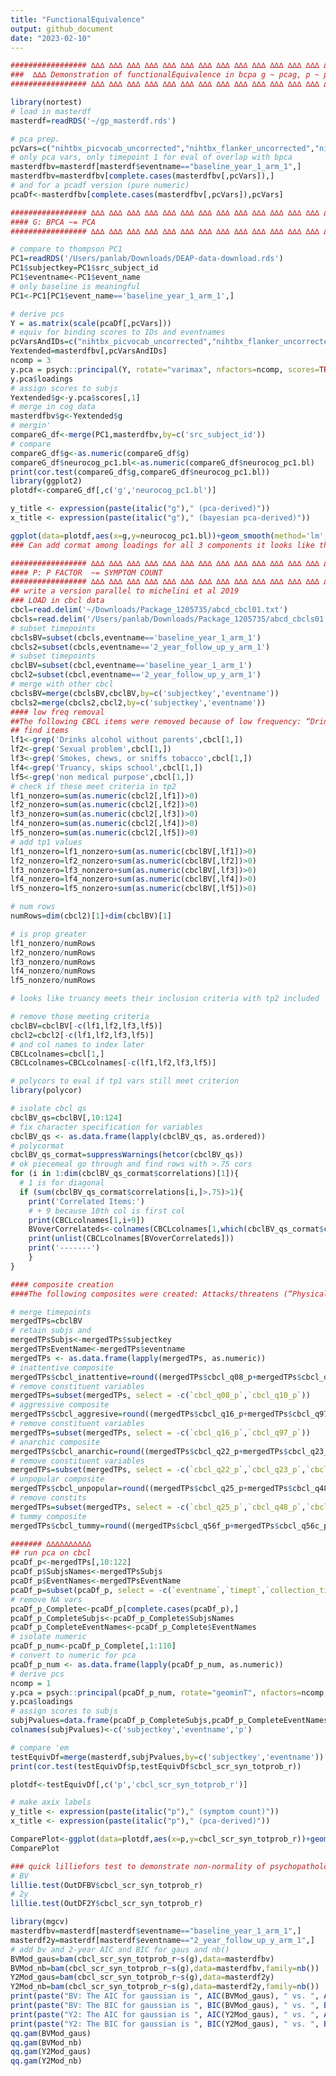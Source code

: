 ```yaml
---
title: "FunctionalEquivalence"
output: github_document
date: "2023-02-10"
---
```


```r
################# ∆∆∆ ∆∆∆ ∆∆∆ ∆∆∆ ∆∆∆ ∆∆∆ ∆∆∆ ∆∆∆ ∆∆∆ ∆∆∆ ∆∆∆ ∆∆∆ ∆∆∆ ∆∆∆ ∆∆∆ ∆∆∆ ∆∆∆ ∆∆∆ ∆∆∆ ∆∆∆ ∆∆∆ ∆∆∆ 
###  ∆∆∆ Demonstration of functionalEquivalence in bcpa g ~ pcag, p ~ p count, and parentP ~parentP count
################# ∆∆∆ ∆∆∆ ∆∆∆ ∆∆∆ ∆∆∆ ∆∆∆ ∆∆∆ ∆∆∆ ∆∆∆ ∆∆∆ ∆∆∆ ∆∆∆ ∆∆∆ ∆∆∆ ∆∆∆ ∆∆∆ ∆∆∆ ∆∆∆ ∆∆∆ ∆∆∆ ∆∆∆ ∆∆∆ 
```

```r
library(nortest)
# load in masterdf
masterdf=readRDS('~/gp_masterdf.rds')
```

```r
# pca prep.
pcVars=c("nihtbx_picvocab_uncorrected","nihtbx_flanker_uncorrected","nihtbx_pattern_uncorrected","nihtbx_picture_uncorrected","nihtbx_reading_uncorrected","pea_ravlt_ld","lmt_scr_perc_correct","pea_wiscv_tss","nihtbx_list_uncorrected","nihtbx_cardsort_uncorrected")
# only pca vars, only timepoint 1 for eval of overlap with bpca
masterdfbv=masterdf[masterdf$eventname=="baseline_year_1_arm_1",]
masterdfbv=masterdfbv[complete.cases(masterdfbv[,pcVars]),]
# and for a pcadf version (pure numeric)
pcaDf<-masterdfbv[complete.cases(masterdfbv[,pcVars]),pcVars]
```

```r
################# ∆∆∆ ∆∆∆ ∆∆∆ ∆∆∆ ∆∆∆ ∆∆∆ ∆∆∆ ∆∆∆ ∆∆∆ ∆∆∆ ∆∆∆ ∆∆∆ ∆∆∆ ∆∆∆ ∆∆∆ ∆∆∆ ∆∆∆ ∆∆∆ ∆∆∆ ∆∆∆ ∆∆∆ ∆∆∆ 
#### G: BPCA ~= PCA
################# ∆∆∆ ∆∆∆ ∆∆∆ ∆∆∆ ∆∆∆ ∆∆∆ ∆∆∆ ∆∆∆ ∆∆∆ ∆∆∆ ∆∆∆ ∆∆∆ ∆∆∆ ∆∆∆ ∆∆∆ ∆∆∆ ∆∆∆ ∆∆∆ ∆∆∆ ∆∆∆ ∆∆∆ ∆∆∆ 

# compare to thompson PC1
PC1=readRDS('/Users/panlab/Downloads/DEAP-data-download.rds')
PC1$subjectkey=PC1$src_subject_id
PC1$eventname<-PC1$event_name
# only baseline is meaningful
PC1<-PC1[PC1$event_name=='baseline_year_1_arm_1',]

# derive pcs
Y = as.matrix(scale(pcaDf[,pcVars]))
# equiv for binding scores to IDs and eventnames
pcVarsAndIDs=c("nihtbx_picvocab_uncorrected","nihtbx_flanker_uncorrected","nihtbx_pattern_uncorrected","nihtbx_picture_uncorrected","nihtbx_reading_uncorrected","pea_ravlt_ld","lmt_scr_perc_correct","subjectkey","eventname")
Yextended=masterdfbv[,pcVarsAndIDs]
ncomp = 3
y.pca = psych::principal(Y, rotate="varimax", nfactors=ncomp, scores=TRUE)
y.pca$loadings
# assign scores to subjs
Yextended$g<-y.pca$scores[,1]
# merge in cog data
masterdfbv$g<-Yextended$g
# mergin'
compareG_df<-merge(PC1,masterdfbv,by=c('src_subject_id'))
# compare
compareG_df$g<-as.numeric(compareG_df$g)
compareG_df$neurocog_pc1.bl<-as.numeric(compareG_df$neurocog_pc1.bl)
print(cor.test(compareG_df$g,compareG_df$neurocog_pc1.bl))
library(ggplot2)
plotdf<-compareG_df[,c('g','neurocog_pc1.bl')]

y_title <- expression(paste(italic("g")," (pca-derived)"))
x_title <- expression(paste(italic("g")," (bayesian pca-derived)"))

ggplot(data=plotdf,aes(x=g,y=neurocog_pc1.bl))+geom_smooth(method='lm',color='black')+geom_point(alpha=.05)+theme_classic(base_size=30)+ylab(y_title)+xlab(x_title)
### Can add cormat among loadings for all 3 components it looks like they are functionally equivalent all the way down
```

```r
################# ∆∆∆ ∆∆∆ ∆∆∆ ∆∆∆ ∆∆∆ ∆∆∆ ∆∆∆ ∆∆∆ ∆∆∆ ∆∆∆ ∆∆∆ ∆∆∆ ∆∆∆ ∆∆∆ ∆∆∆ ∆∆∆ ∆∆∆ ∆∆∆ ∆∆∆ ∆∆∆ ∆∆∆ ∆∆∆ 
#### P: P FACTOR  ~= SYMPTOM COUNT
################# ∆∆∆ ∆∆∆ ∆∆∆ ∆∆∆ ∆∆∆ ∆∆∆ ∆∆∆ ∆∆∆ ∆∆∆ ∆∆∆ ∆∆∆ ∆∆∆ ∆∆∆ ∆∆∆ ∆∆∆ ∆∆∆ ∆∆∆ ∆∆∆ ∆∆∆ ∆∆∆ ∆∆∆ ∆∆∆ 
## write a version parallel to michelini et al 2019
### LOAD in cbcl data
cbcl=read.delim('~/Downloads/Package_1205735/abcd_cbcl01.txt')
cbcls=read.delim('/Users/panlab/Downloads/Package_1205735/abcd_cbcls01.txt')
# subset timepoints
cbclsBV=subset(cbcls,eventname=='baseline_year_1_arm_1')
cbcls2=subset(cbcls,eventname=='2_year_follow_up_y_arm_1')
# subset timepoints
cbclBV=subset(cbcl,eventname=='baseline_year_1_arm_1')
cbcl2=subset(cbcl,eventname=='2_year_follow_up_y_arm_1')
# merge with other cbcl
cbclsBV=merge(cbclsBV,cbclBV,by=c('subjectkey','eventname'))
cbcls2=merge(cbcls2,cbcl2,by=c('subjectkey','eventname'))
#### low freq removal
##The following CBCL items were removed because of low frequency: “Drinks alcohol without parents' approval”, “Sexual problems”, “Smokes, chews, or sniffs tobacco”, “Truancy, skips school”, “Uses drugs for non-medical #purposes (don't include alcohol or tobacco)”. 
## find items
lf1<-grep('Drinks alcohol without parents',cbcl[1,])
lf2<-grep('Sexual problem',cbcl[1,])
lf3<-grep('Smokes, chews, or sniffs tobacco',cbcl[1,])
lf4<-grep('Truancy, skips school',cbcl[1,])
lf5<-grep('non medical purpose',cbcl[1,])
# check if these meet criteria in tp2
lf1_nonzero=sum(as.numeric(cbcl2[,lf1])>0)
lf2_nonzero=sum(as.numeric(cbcl2[,lf2])>0)
lf3_nonzero=sum(as.numeric(cbcl2[,lf3])>0)
lf4_nonzero=sum(as.numeric(cbcl2[,lf4])>0)
lf5_nonzero=sum(as.numeric(cbcl2[,lf5])>0)
# add tp1 values
lf1_nonzero=lf1_nonzero+sum(as.numeric(cbclBV[,lf1])>0)
lf2_nonzero=lf2_nonzero+sum(as.numeric(cbclBV[,lf2])>0)
lf3_nonzero=lf3_nonzero+sum(as.numeric(cbclBV[,lf3])>0)
lf4_nonzero=lf4_nonzero+sum(as.numeric(cbclBV[,lf4])>0)
lf5_nonzero=lf5_nonzero+sum(as.numeric(cbclBV[,lf5])>0)

# num rows
numRows=dim(cbcl2)[1]+dim(cbclBV)[1]

# is prop greater 
lf1_nonzero/numRows
lf2_nonzero/numRows
lf3_nonzero/numRows
lf4_nonzero/numRows
lf5_nonzero/numRows

# looks like truancy meets their inclusion criteria with tp2 included

# remove those meeting criteria
cbclBV=cbclBV[-c(lf1,lf2,lf3,lf5)]
cbcl2=cbcl2[-c(lf1,lf2,lf3,lf5)]
# and col names to index later
CBCLcolnames=cbcl[1,]
CBCLcolnames=CBCLcolnames[-c(lf1,lf2,lf3,lf5)]

# polycors to eval if tp1 vars still meet criterion
library(polycor)

# isolate cbcl qs
cbclBV_qs=cbclBV[,10:124]
# fix character specification for variables
cbclBV_qs <- as.data.frame(lapply(cbclBV_qs, as.ordered))
# polycormat
cbclBV_qs_cormat=suppressWarnings(hetcor(cbclBV_qs))
# ok piecemeal go through and find rows with >.75 cors
for (i in 1:dim(cbclBV_qs_cormat$correlations)[1]){
  # 1 is for diagonal
  if (sum(cbclBV_qs_cormat$correlations[i,]>.75)>1){
    print('Correlated Items:')
    # + 9 because 10th col is first col
    print(CBCLcolnames[1,i+9])
    BVoverCorrelateds<-colnames(CBCLcolnames[1,which(cbclBV_qs_cormat$correlations[i,]>.75)+9])
    print(unlist(CBCLcolnames[BVoverCorrelateds]))
    print('-------')
    }
}

#### composite creation
####The following composites were created: Attacks/threatens (“Physically attacks people”, “Threatens people”); Destroys (“Destroys his/her own things”, “Destroys things belonging to his/her family or others”, “Vandalism”); Disobeys rules (“Disobedient at home”, “Disobedient at school”, “Breaks rules at home, school or elsewhere”); Steals (“Steals at home”, “Steals outside ###the home”); Peer problems (“Doesn't get along with other kids”, “Not liked by other kids”); Distracted/Hyperactive (“Can't concentrate, can't pay attention for long”, “Inattentive or easily distracted”, “Can't sit still, restless, or hyperactive”); Hallucinations (“Hears sound or voices that aren't there”, “Sees things that aren't there”); Sex play (“Plays with own sex ###parts in public”, “Plays with own sex parts too much”); Weight problems (“Overeating”, “Overweight”)

# merge timepoints
mergedTPs=cbclBV
# retain subjs and 
mergedTPsSubjs<-mergedTPs$subjectkey
mergedTPsEventName<-mergedTPs$eventname
mergedTPs <- as.data.frame(lapply(mergedTPs, as.numeric))
# inattentive composite
mergedTPs$cbcl_inattentive=round((mergedTPs$cbcl_q08_p+mergedTPs$cbcl_q10_p)/2)
# remove constituent variables
mergedTPs=subset(mergedTPs, select = -c(`cbcl_q08_p`,`cbcl_q10_p`))
# aggressive composite
mergedTPs$cbcl_aggresive=round((mergedTPs$cbcl_q16_p+mergedTPs$cbcl_q97_p)/2)
# remove constituent variables
mergedTPs=subset(mergedTPs, select = -c(`cbcl_q16_p`,`cbcl_q97_p`))
# anarchic composite
mergedTPs$cbcl_anarchic=round((mergedTPs$cbcl_q22_p+mergedTPs$cbcl_q23_p+mergedTPs$cbcl_q28_p)/3)
# remove constituent variables
mergedTPs=subset(mergedTPs, select = -c(`cbcl_q22_p`,`cbcl_q23_p`,`cbcl_q28_p`))
# unpopular composite
mergedTPs$cbcl_unpopular=round((mergedTPs$cbcl_q25_p+mergedTPs$cbcl_q48_p+mergedTPs$cbcl_q38_p)/3)
# remove constits
mergedTPs=subset(mergedTPs, select = -c(`cbcl_q25_p`,`cbcl_q48_p`,`cbcl_q38_p`))
# tummy composite
mergedTPs$cbcl_tummy=round((mergedTPs$cbcl_q56f_p+mergedTPs$cbcl_q56c_p)/2)

####### ∆∆∆∆∆∆∆∆∆∆
## run pca on cbcl
pcaDf_p<-mergedTPs[,10:122]
pcaDf_p$SubjsNames<-mergedTPsSubjs
pcaDf_p$EventNames<-mergedTPsEventName
pcaDf_p=subset(pcaDf_p, select = -c(`eventname`,`timept`,`collection_title`))
# remove NA vars
pcaDf_p_Complete<-pcaDf_p[complete.cases(pcaDf_p),]
pcaDf_p_CompleteSubjs<-pcaDf_p_Complete$SubjsNames
pcaDf_p_CompleteEventNames<-pcaDf_p_Complete$EventNames
# isolate numeric
pcaDf_p_num<-pcaDf_p_Complete[,1:110]
# convert to numeric for pca
pcaDf_p_num <- as.data.frame(lapply(pcaDf_p_num, as.numeric))
# derive pcs
ncomp = 1
y.pca = psych::principal(pcaDf_p_num, rotate="geominT", nfactors=ncomp, scores=TRUE)
y.pca$loadings
# assign scores to subjs
subjPvalues=data.frame(pcaDf_p_CompleteSubjs,pcaDf_p_CompleteEventNames,y.pca$scores[,1])
colnames(subjPvalues)<-c('subjectkey','eventname','p')

# compare 'em
testEquivDf=merge(masterdf,subjPvalues,by=c('subjectkey','eventname'))
print(cor.test(testEquivDf$p,testEquivDf$cbcl_scr_syn_totprob_r))

plotdf<-testEquivDf[,c('p','cbcl_scr_syn_totprob_r')]

# make axix labels
y_title <- expression(paste(italic("p")," (symptom count)"))
x_title <- expression(paste(italic("p")," (pca-derived)"))

ComparePlot<-ggplot(data=plotdf,aes(x=p,y=cbcl_scr_syn_totprob_r))+geom_smooth(method='lm',col='black')+geom_point(alpha=.05)+theme_classic(base_size=30)+ylab(y_title)+xlab(x_title)
ComparePlot
```


```r
### quick lilliefors test to demonstrate non-normality of psychopathology variables
# BV
lillie.test(OutDFBV$cbcl_scr_syn_totprob_r)
# 2y
lillie.test(OutDF2Y$cbcl_scr_syn_totprob_r)
```

```r
library(mgcv)
masterdfbv=masterdf[masterdf$eventname=="baseline_year_1_arm_1",]
masterdf2y=masterdf[masterdf$eventname=="2_year_follow_up_y_arm_1",]
# add bv and 2-year AIC and BIC for gaus and nb()
BVMod_gaus=bam(cbcl_scr_syn_totprob_r~s(g),data=masterdfbv)
BVMod_nb=bam(cbcl_scr_syn_totprob_r~s(g),data=masterdfbv,family=nb())
Y2Mod_gaus=bam(cbcl_scr_syn_totprob_r~s(g),data=masterdf2y)
Y2Mod_nb=bam(cbcl_scr_syn_totprob_r~s(g),data=masterdf2y,family=nb())
print(paste("BV: The AIC for gaussian is ", AIC(BVMod_gaus), " vs. ", AIC(BVMod_nb), " for negative binomial"))
print(paste("BV: The BIC for gaussian is ", BIC(BVMod_gaus), " vs. ", BIC(BVMod_nb), " for negative binomial"))
print(paste("Y2: The AIC for gaussian is ", AIC(Y2Mod_gaus), " vs. ", AIC(Y2Mod_nb), " for negative binomial"))
print(paste("Y2: The BIC for gaussian is ", BIC(Y2Mod_gaus), " vs. ", BIC(Y2Mod_nb), " for negative binomial"))
qq.gam(BVMod_gaus)
qq.gam(BVMod_nb)
qq.gam(Y2Mod_gaus)
qq.gam(Y2Mod_nb)
```